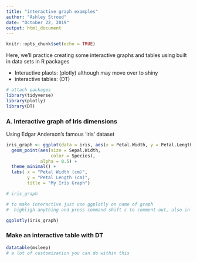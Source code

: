 ```yaml
---
title: "interactive graph examples"
author: "Ashley Stroud"
date: "October 22, 2019"
output: html_document
---
```


```r
knitr::opts_chunk$set(echo = TRUE)
```

Here, we'll practice creating some interactive graphs and tables using built in data sets in R packages

- Interactive plaots: (plotly) although may move over to shiny
- interactive tables: (DT)

```r

# attach packages
library(tidyverse)
library(plotly)
library(DT)

```


### A. Interactive graph of Iris dimensions

Using Edgar Anderson's famous 'iris' dataset
```r

iris_graph <- ggplot(data = iris, aes(x = Petal.Width, y = Petal.Length)) +
  geom_point(aes(size = Sepal.Width,
                 color = Species),
             alpha = 0.5) +
  theme_minimal() +
  labs( x = "Petal Width (cm)",
        y = "Petal Length (cm)",
        title = "My Iris Graph")

# iris_graph

# to make interactive just use ggplotly on name of graph
#  highligh anything and press command shift c to comment out, also in r chunk, eval = FALSE will tell R to ignore a broken chunk for a moment?

ggplotly(iris_graph)


```


### Make an interactive table with DT

```r

datatable(msleep)
# a lot of customization you can do within this

```


